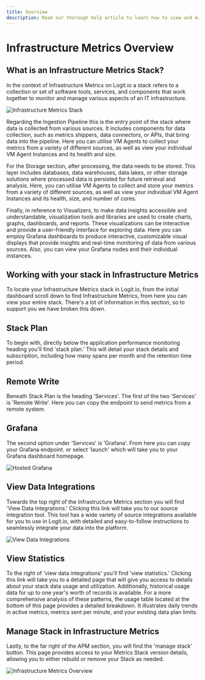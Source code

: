 ```yaml
---
title: Overview
description: Read our thorough help article to learn how to view and manage your Infrastructure Metrics stack in Logit.io.
---
```


# Infrastructure Metrics Overview

## What is an Infrastructure Metrics Stack?

In the context of Infrastructure Metrics on Logit.io a stack refers to a collection or 
set of software tools, services, and components that work together to monitor and 
manage various aspects of an IT infrastructure.

![Infrastructure Metrics Stack](@/images/help/infrastructure-metrics/infrastructure-metrics-stack.png)

Regarding the Ingestion Pipeline this is the entry point of the stack where data is 
collected from various sources. It includes components for data collection, such as 
metrics shippers, data connectors, or APIs, that bring data into the pipeline. Here 
you can utilise VM Agents to collect your metrics from a variety of different sources, 
as well as view your individual VM Agent Instances and its health and size.

For the Storage section, after processing, the data needs to be stored. This layer 
includes databases, data warehouses, data lakes, or other storage solutions where 
processed data is persisted for future retrieval and analysis. Here, you can utilise 
VM Agents to collect and store your metrics from a variety of different sources, as 
well as view your individual VM Agent Instances and its health, size, and number of cores.

Finally, in reference to Visualizers, to make data insights accessible and understandable, 
visualization tools and libraries are used to create charts, graphs, dashboards, and 
reports. These visualizations can be interactive and provide a user-friendly interface for 
exploring data. Here you can employ Grafana dashboards to produce interactive, customizable 
visual displays that provide insights and real-time monitoring of data from various sources. 
Also, you can view your Grafana nodes and their individual instances.

## Working with your stack in Infrastructure Metrics

To locate your Infrastructure Metrics stack in Logit.io, from the initial dashboard scroll 
down to find Infrastructure Metrics, from here you can view your entire stack. There's a 
lot of information in this section, so to support you we have broken this down. 

## Stack Plan

To begin with, directly below the application performance monitoring heading you'll find 
'stack plan.' This will detail your stack details and subscription, including how many 
spans per month and the retention time period.

## Remote Write

Beneath Stack Plan is the heading 'Services'. The first of the two 'Services' is 
'Remote Write'. Here you can copy the endpoint to send metrics from a remote system.

## Grafana

The second option under 'Services' is 'Grafana'. From here you can copy your Grafana 
endpoint. or select 'launch' which will take you to your Grafana dashboard homepage.

![Hosted Grafana](@/images/help/infrastructure-metrics/hosted-grafana.png)

## View Data Integrations

Towards the top right of the Infrastructure Metrics section you will find 'View Data Integrations.' 
Clicking this link will take you to our source integration tool. This tool has a wide variety 
of source integrations available for you to use in Logit.io, with detailed and easy-to-follow 
instructions to seamlessly integrate your data into the platform.

![View Data Integrations](@/images/help/infrastructure-metrics/view-data-integrations.png)

## View Statistics

To the right of 'view data integrations' you'll find 'view statistics.' Clicking this link 
will take you to a detailed page that will give you access to details about your stack 
data usage and utilization. Additionally, historical usage data for up to one year's worth 
of records is available. For a more comprehensive analysis of these patterns, the usage 
table located at the bottom of this page provides a detailed breakdown. It illustrates 
daily trends in active metrics, metrics sent per minute, and your existing data plan limits.

## Manage Stack in Infrastructure Metrics

Lastly, to the far right of the APM section, you will find the 'manage stack' button. 
This page provides access to your Metrics Stack version details, allowing you to 
either rebuild or remove your Stack as needed.

![Infrastructure Metrics Overview](@/images/help/infrastructure-metrics/infrastructure-metrics-overview.png)